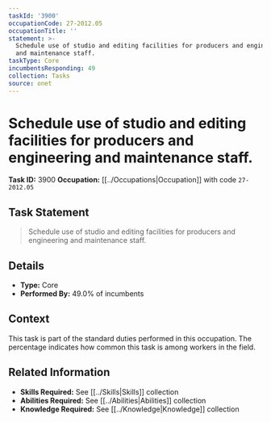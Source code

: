 ```yaml
---
taskId: '3900'
occupationCode: 27-2012.05
occupationTitle: ''
statement: >-
  Schedule use of studio and editing facilities for producers and engineering
  and maintenance staff.
taskType: Core
incumbentsResponding: 49
collection: Tasks
source: onet
---
```

# Schedule use of studio and editing facilities for producers and engineering and maintenance staff.

**Task ID:** 3900
**Occupation:** [[../Occupations|Occupation]] with code `27-2012.05`

## Task Statement

> Schedule use of studio and editing facilities for producers and engineering and maintenance staff.

## Details

- **Type:** Core
- **Performed By:** 49.0% of incumbents

## Context

This task is part of the standard duties performed in this occupation. The percentage indicates how common this task is among workers in the field.

## Related Information

- **Skills Required:** See [[../Skills|Skills]] collection
- **Abilities Required:** See [[../Abilities|Abilities]] collection
- **Knowledge Required:** See [[../Knowledge|Knowledge]] collection
